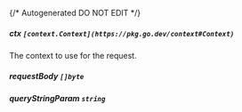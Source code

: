 {/* Autogenerated DO NOT EDIT  */}
##### **ctx** `[context.Context](https://pkg.go.dev/context#Context)`
The context to use for the request.

##### **requestBody** `[]byte`

##### **queryStringParam** `string`

